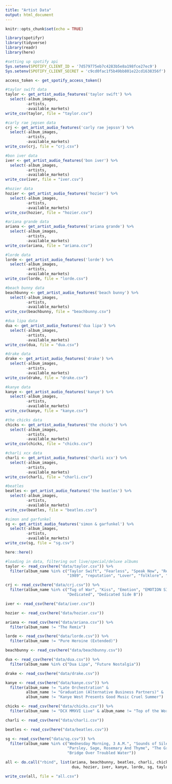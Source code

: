 ```yaml
---
title: "Artist Data"
output: html_document
---
```


```r
knitr::opts_chunk$set(echo = TRUE)
```

```r
library(spotifyr)
library(tidyverse)
library(readr)
library(here)
```


```r
#setting up spotify api 
Sys.setenv(SPOTIFY_CLIENT_ID = '7d579775eb7c4283b5e8a198fce27ec9')
Sys.setenv(SPOTIFY_CLIENT_SECRET = 'c9cd0fac1f5b49bb801e22cd1638356f')

access_token <- get_spotify_access_token()
```

```r
#taylor swift data
taylor <- get_artist_audio_features('taylor swift') %>%
  select(-album_images,
         -artists,
         -available_markets)
write_csv(taylor, file = "taylor.csv")

#carly rae jepsen data
crj <- get_artist_audio_features('carly rae jepssn') %>%
  select(-album_images,
         -artists,
         -available_markets)
write_csv(crj, file = "crj.csv")

#bon iver data
iver <- get_artist_audio_features('bon iver') %>%
  select(-album_images,
         -artists,
         -available_markets)
write_csv(iver, file = "iver.csv")

#hozier data
hozier <- get_artist_audio_features('hozier') %>%
  select(-album_images,
         -artists,
         -available_markets)
write_csv(hozier, file = "hozier.csv")

#ariana grande data
ariana <- get_artist_audio_features('ariana grande') %>%
  select(-album_images,
         -artists,
         -available_markets)
write_csv(ariana, file = "ariana.csv")

#lorde data 
lorde <- get_artist_audio_features('lorde') %>%
  select(-album_images,
         -artists,
         -available_markets)
write_csv(lorde, file = "lorde.csv")

#beach bunny data
beachbunny <- get_artist_audio_features('beach bunny') %>%
  select(-album_images,
         -artists,
         -available_markets)
write_csv(beachbunny, file = "beachbunny.csv")

#dua lipa data
dua <- get_artist_audio_features('dua lipa') %>%
  select(-album_images,
         -artists,
         -available_markets)
write_csv(dua, file = "dua.csv")

#drake data
drake <- get_artist_audio_features('drake') %>%
  select(-album_images,
         -artists,
         -available_markets)
write_csv(drake, file = "drake.csv")

#kanye data
kanye <- get_artist_audio_features('kanye') %>%
  select(-album_images,
         -artists,
         -available_markets)
write_csv(kanye, file = "kanye.csv")

#the chicks data
chicks <- get_artist_audio_features('the chicks') %>%
  select(-album_images,
         -artists,
         -available_markets)
write_csv(chicks, file = "chicks.csv")

#charli xcx data
charli <- get_artist_audio_features('charli xcx') %>%
  select(-album_images,
         -artists,
         -available_markets)
write_csv(charli, file = "charli.csv")

#beatles
beatles <- get_artist_audio_features('the beatles') %>%
  select(-album_images,
         -artists,
         -available_markets)
write_csv(beatles, file = "beatles.csv")

#simon and garfunkel
sg <- get_artist_audio_features('simon & garfunkel') %>%
  select(-album_images,
         -artists,
         -available_markets)
write_csv(sg, file = "sg.csv")
```

```r
here::here()
```

```r
#loading in data, filtering out live/special/deluxe albums
taylor <- read_csv(here("data/taylor.csv")) %>%
  filter(album_name %in% c("Taylor Swift", "Fearless", "Speak Now", "Red", 
                           "1989", "reputation", "Lover", "folklore", "evermore"))

crj <- read_csv(here("data/crj.csv")) %>%
  filter(album_name %in% c("Tug of War", "Kiss", "Emotion", "EMOTION SIDE B +", 
                           "Dedicated", "Dedicated Side B"))

iver <- read_csv(here("data/iver.csv"))

hozier <- read_csv(here("data/hozier.csv"))

ariana <- read_csv(here("data/ariana.csv")) %>%
  filter(album_name != "The Remix")

lorde <- read_csv(here("data/lorde.csv")) %>%
  filter(album_name != "Pure Heroine (Extended)")

beachbunny <- read_csv(here("data/beachbunny.csv"))

dua <- read_csv(here("data/dua.csv")) %>%
  filter(album_name %in% c("Dua Lipa", "Future Nostalgia"))

drake <- read_csv(here("data/drake.csv"))

kanye <- read_csv(here("data/kanye.csv")) %>%
  filter(album_name != "Late Orchestration" &
         album_name != "Graduation (Alternative Business Partners)" &
         album_name != "Kanye West Presents Good Music Cruel Summer")

chicks <- read_csv(here("data/chicks.csv")) %>%
  filter(album_name != "DCX MMXVI Live" & album_name != "Top of the World Tour Live")

charli <- read_csv(here("data/charli.csv"))

beatles <- read_csv(here("data/beatles.csv"))

sg <- read_csv(here("data/sg.csv")) %>%
  filter(album_name %in% c("Wednesday Morning, 3 A.M.", "Sounds of Silence", 
                           "Parsley, Sage, Rosemary And Thyme", "The Graduate", "Bookends", 
                           "Bridge Over Troubled Water"))

all <- do.call("rbind", list(ariana, beachbunny, beatles, charli, chicks, crj, drake,
                             dua, hozier, iver, kanye, lorde, sg, taylor))

write_csv(all, file = "all.csv")
```

